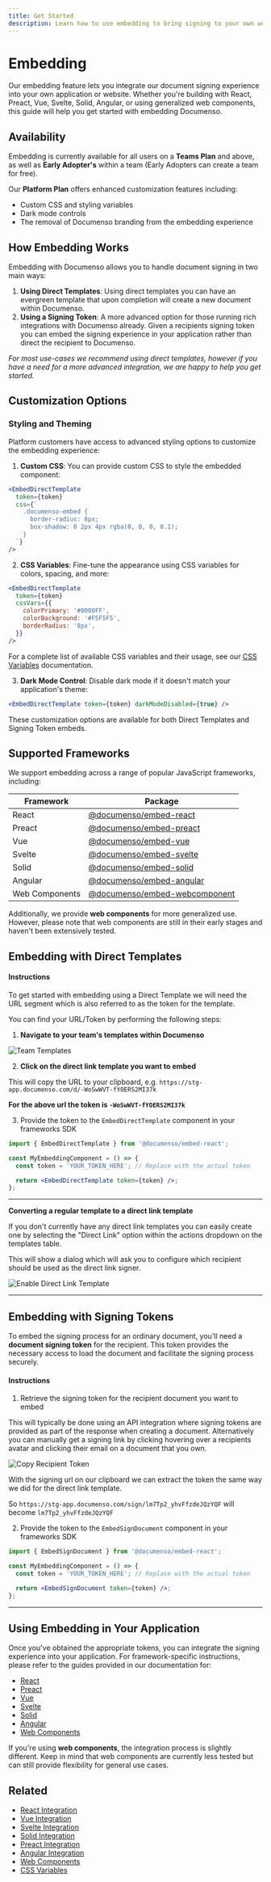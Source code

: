```yaml
---
title: Get Started
description: Learn how to use embedding to bring signing to your own website or application
---
```


# Embedding

Our embedding feature lets you integrate our document signing experience into your own application or website. Whether you're building with React, Preact, Vue, Svelte, Solid, Angular, or using generalized web components, this guide will help you get started with embedding Documenso.

## Availability

Embedding is currently available for all users on a **Teams Plan** and above, as well as **Early Adopter's** within a team (Early Adopters can create a team for free).

Our **Platform Plan** offers enhanced customization features including:

- Custom CSS and styling variables
- Dark mode controls
- The removal of Documenso branding from the embedding experience

## How Embedding Works

Embedding with Documenso allows you to handle document signing in two main ways:

1. **Using Direct Templates**: Using direct templates you can have an evergreen template that upon completion will create a new document within Documenso.
2. **Using a Signing Token**: A more advanced option for those running rich integrations with Documenso already. Given a recipients signing token you can embed the signing experience in your application rather than direct the recipient to Documenso.

_For most use-cases we recommend using direct templates, however if you have a need for a more advanced integration, we are happy to help you get started._

## Customization Options

### Styling and Theming

Platform customers have access to advanced styling options to customize the embedding experience:

1. **Custom CSS**: You can provide custom CSS to style the embedded component:

```jsx
<EmbedDirectTemplate
  token={token}
  css={`
    .documenso-embed {
      border-radius: 8px;
      box-shadow: 0 2px 4px rgba(0, 0, 0, 0.1);
    }
  `}
/>
```

2. **CSS Variables**: Fine-tune the appearance using CSS variables for colors, spacing, and more:

```jsx
<EmbedDirectTemplate
  token={token}
  cssVars={{
    colorPrimary: '#0000FF',
    colorBackground: '#F5F5F5',
    borderRadius: '8px',
  }}
/>
```

For a complete list of available CSS variables and their usage, see our [CSS Variables](/developers/embedding/css-variables) documentation.

3. **Dark Mode Control**: Disable dark mode if it doesn't match your application's theme:

```jsx
<EmbedDirectTemplate token={token} darkModeDisabled={true} />
```

These customization options are available for both Direct Templates and Signing Token embeds.

## Supported Frameworks

We support embedding across a range of popular JavaScript frameworks, including:

| Framework        | Package                                                                                      |
| ---------        | ----------------------------------------------------------------------------------           |
| React            | [@documenso/embed-react](https://www.npmjs.com/package/@documenso/embed-react)               |
| Preact           | [@documenso/embed-preact](https://www.npmjs.com/package/@documenso/embed-preact)             |
| Vue              | [@documenso/embed-vue](https://www.npmjs.com/package/@documenso/embed-vue)                   |
| Svelte           | [@documenso/embed-svelte](https://www.npmjs.com/package/@documenso/embed-svelte)             |
| Solid            | [@documenso/embed-solid](https://www.npmjs.com/package/@documenso/embed-solid)               |
| Angular          | [@documenso/embed-angular](https://www.npmjs.com/package/@documenso/embed-angular)           |
| Web Components   | [@documenso/embed-webcomponent](https://www.npmjs.com/package/@documenso/embed-webcomponent) |

Additionally, we provide **web components** for more generalized use. However, please note that web components are still in their early stages and haven't been extensively tested.

## Embedding with Direct Templates

#### Instructions

To get started with embedding using a Direct Template we will need the URL segment which is also referred to as the token for the template.

You can find your URL/Token by performing the following steps:

1. **Navigate to your team's templates within Documenso**

![Team Templates](/embedding/team-templates.png)

2. **Click on the direct link template you want to embed**

This will copy the URL to your clipboard, e.g. `https://stg-app.documenso.com/d/-WoSwWVT-fYOERS2MI37k`

**For the above url the token is `-WoSwWVT-fYOERS2MI37k`**

3. Provide the token to the `EmbedDirectTemplate` component in your frameworks SDK

```jsx
import { EmbedDirectTemplate } from '@documenso/embed-react';

const MyEmbeddingComponent = () => {
  const token = 'YOUR_TOKEN_HERE'; // Replace with the actual token

  return <EmbedDirectTemplate token={token} />;
};
```

---

**Converting a regular template to a direct link template**

If you don't currently have any direct link templates you can easily create one by selecting the "Direct Link" option within the actions dropdown on the templates table.

This will show a dialog which will ask you to configure which recipient should be used as the direct link signer.

![Enable Direct Link Template](/embedding/enable-direct-link.png)

---

## Embedding with Signing Tokens

To embed the signing process for an ordinary document, you'll need a **document signing token** for the recipient. This token provides the necessary access to load the document and facilitate the signing process securely.

#### Instructions

1. Retrieve the signing token for the recipient document you want to embed

This will typically be done using an API integration where signing tokens are provided as part of the response when creating a document. Alternatively you can manually get a signing link by clicking hovering over a recipients avatar and clicking their email on a document that you own.

![Copy Recipient Token](/embedding/copy-recipient-token.png)

With the signing url on our clipboard we can extract the token the same way we did for the direct link template.

So `https://stg-app.documenso.com/sign/lm7Tp2_yhvFfzdeJQzYQF` will become `lm7Tp2_yhvFfzdeJQzYQF`

2. Provide the token to the `EmbedSignDocument` component in your frameworks SDK

```jsx
import { EmbedSignDocument } from '@documenso/embed-react';

const MyEmbeddingComponent = () => {
  const token = 'YOUR_TOKEN_HERE'; // Replace with the actual token

  return <EmbedSignDocument token={token} />;
};
```

---

## Using Embedding in Your Application

Once you've obtained the appropriate tokens, you can integrate the signing experience into your application. For framework-specific instructions, please refer to the guides provided in our documentation for:

- [React](/developers/embedding/react)
- [Preact](/developers/embedding/preact)
- [Vue](/developers/embedding/vue)
- [Svelte](/developers/embedding/svelte)
- [Solid](/developers/embedding/solid)
- [Angular](/developers/embedding/angular)
- [Web Components](/developers/embedding/web-components)

If you're using **web components**, the integration process is slightly different. Keep in mind that web components are currently less tested but can still provide flexibility for general use cases.

## Related

- [React Integration](/developers/embedding/react)
- [Vue Integration](/developers/embedding/vue)
- [Svelte Integration](/developers/embedding/svelte)
- [Solid Integration](/developers/embedding/solid)
- [Preact Integration](/developers/embedding/preact)
- [Angular Integration](/developers/embedding/angular)
- [Web Components](/developers/embedding/web-components)
- [CSS Variables](/developers/embedding/css-variables)
